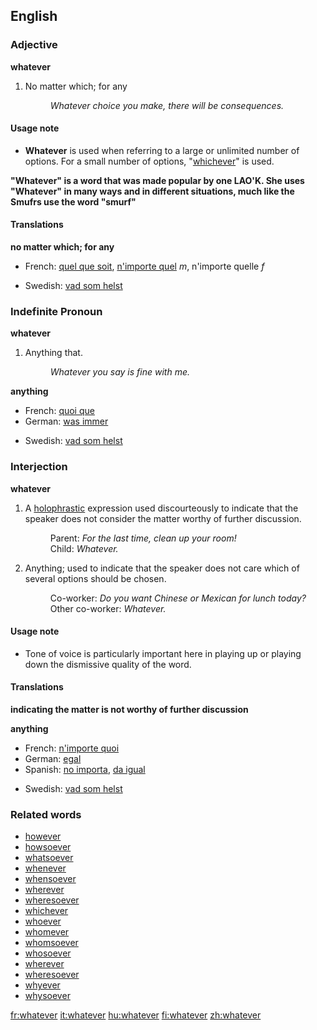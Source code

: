 ==English==

{{rank|George|influence|March|668|whatever|reach|secret|showed}}

===Adjective===
'''whatever'''

# No matter which; for any
#: ''Whatever choice you make, there will be consequences.''

====Usage note====
*'''Whatever''' is used when referring to a large or unlimited number of options.  For a small number of options, "[[whichever]]" is used.
'''
"Whatever" is a word that was made popular by one LAO'K. She uses "Whatever" in many ways and in different situations, much like the Smufrs use the word "smurf"'''

====Translations====

'''no matter which; for any'''
{{top}}
*French: [[quel que soit]], [[n'importe quel]] ''m'', n'importe quelle ''f''
{{mid}}
*Swedish: [[vad som helst]]
{{bottom}}

=== Indefinite Pronoun ===
'''whatever'''

# Anything that.
#: ''Whatever you say is fine with me.''

'''anything'''
{{top}}
*French: [[quoi que]]
*German: [[was immer]]
{{mid}}
*Swedish: [[vad som helst]]
{{bottom}}

===Interjection===
'''whatever'''

# A [[holophrastic]] expression used discourteously to indicate that the speaker does not consider the matter worthy of further discussion.
#:Parent: ''For the last time, clean up your room!''
#:Child: ''Whatever.''
# Anything; used to indicate that the speaker does not care which of several options should be chosen.
#:Co-worker: ''Do you want Chinese or Mexican for lunch today?''
#:Other co-worker: ''Whatever.''

====Usage note====
*Tone of voice is particularly important here in playing up or playing down the dismissive quality of the word.

====Translations====
'''indicating the matter is not worthy of further discussion'''
{{top}}
{{mid}}
{{bottom}}

'''anything'''
{{top}}
*French: [[n'importe quoi]]
*German: [[egal]]
*Spanish: [[no importa]], [[da igual]]
{{mid}}
*Swedish: [[vad som helst]]
{{bottom}}

===Related words===
*[[however]]
*[[howsoever]]
*[[whatsoever]]
*[[whenever]]
*[[whensoever]]
*[[wherever]]
*[[wheresoever]]
*[[whichever]]
*[[whoever]]
*[[whomever]]
*[[whomsoever]]
*[[whosoever]]
*[[wherever]]
*[[wheresoever]]
*[[whyever]]
*[[whysoever]]

[[fr:whatever]]
[[it:whatever]]
[[hu:whatever]]
[[fi:whatever]]
[[zh:whatever]]
